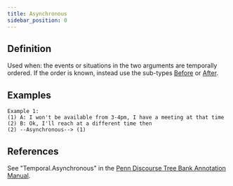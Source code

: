 ```yaml
---
title: Asynchronous
sidebar_position: 0
---
```


## Definition

Used when: the events or situations in the two arguments are temporally ordered. If the order is known, 
instead use the sub-types [Before](./before.mdx) or [After](./after.mdx).

## Examples

```
Example 1:
(1) A: I won't be available from 3-4pm, I have a meeting at that time 
(2) B: Ok, I'll reach at a different time then
(2) --Asynchronous--> (1)
```

## References

See "Temporal.Asynchronous" in the [Penn Discourse Tree Bank Annotation Manual](https://repository.upenn.edu/handle/20.500.14332/37623). 
